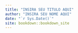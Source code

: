 ```yaml
--- 
title: "INSIRA SEU TITULO AQUI"
author: "INSIRA SEU NOME AQUI"
date: "`r Sys.Date()`"
site: bookdown::bookdown_site
---
```



